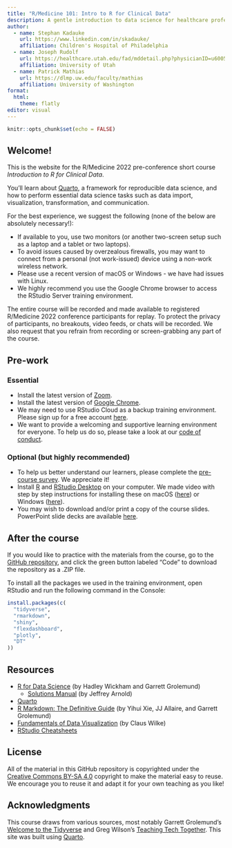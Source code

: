 ```yaml
---
title: "R/Medicine 101: Intro to R for Clinical Data"
description: A gentle introduction to data science for healthcare professionals and clinical researchers.
author:
  - name: Stephan Kadauke
    url: https://www.linkedin.com/in/skadauke/
    affiliation: Children's Hospital of Philadelphia
  - name: Joseph Rudolf
    url: https://healthcare.utah.edu/fad/mddetail.php?physicianID=u6005682&name=joseph-w-rudolf
    affiliation: University of Utah
  - name: Patrick Mathias
    url: https://dlmp.uw.edu/faculty/mathias
    affiliation: University of Washington
format: 
  html:
    theme: flatly
editor: visual
---
```


```r
knitr::opts_chunk$set(echo = FALSE)
```

## Welcome!

This is the website for the R/Medicine 2022 pre-conference short course *Introduction to R for Clinical Data*.

You'll learn about [Quarto](https://quarto.org/), a framework for reproducible data science, and how to perform essential data science tasks such as data import, visualization, transformation, and communication.

For the best experience, we suggest the following (none of the below are absolutely necessary!):

-   If available to you, use two monitors (or another two-screen setup such as a laptop and a tablet or two laptops).
-   To avoid issues caused by overzealous firewalls, you may want to connect from a personal (not work-issued) device using a non-work wireless network.
-   Please use a recent version of macOS or Windows - we have had issues with Linux.
-   We highly recommend you use the Google Chrome browser to access the RStudio Server training environment.

The entire course will be recorded and made available to registered R/Medicine 2022 conference participants for replay. To protect the privacy of participants, no breakouts, video feeds, or chats will be recorded. We also request that you refrain from recording or screen-grabbing any part of the course.

## Pre-work

### Essential

-   Install the latest version of [Zoom](https://zoom.us/download).
-   Install the latest version of [Google Chrome](https://www.google.com/chrome/).
-   We may need to use RStudio Cloud as a backup training environment. Please sign up for a free account [here](https://rstudio.cloud).
-   We want to provide a welcoming and supportive learning environment for everyone. To help us do so, please take a look at our [code of conduct](https://events.linuxfoundation.org/r-medicine/attend/code-of-conduct/).

### Optional (but highly recommended)

-   To help us better understand our learners, please complete the [pre-course survey](https://bit.ly/rmed2020-101-pre). We appreciate it!
-   Install [R](https://cloud.r-project.org/) and [RStudio Desktop](https://rstudio.com/products/rstudio/download/) on your computer. We made video with step by step instructions for installing these on macOS ([here](https://www.youtube.com/watch?v=GM88tYlEy_g)) or Windows ([here](https://www.youtube.com/watch?v=JRKmZK5-6aE)).
-   You may wish to download and/or print a copy of the course slides. PowerPoint slide decks are available [here](https://github.com/skadauke/intro-to-r-for-clinicians-rmed2020/tree/master/slides).

## After the course

If you would like to practice with the materials from the course, go to the [GitHub repository](https://github.com/skadauke/intro-to-r-for-clinical-data-rmed2022), and click the green button labeled "Code" to download the repository as a .ZIP file.

To install all the packages we used in the training environment, open RStudio and run the following command in the Console:

```r
install.packages(c(
  "tidyverse",
  "rmarkdown",
  "shiny",
  "flexdashboard",
  "plotly",
  "DT"
))
```

## Resources

-   [R for Data Science](https://r4ds.had.co.nz/) (by Hadley Wickham and Garrett Grolemund)
    -   [Solutions Manual](https://jrnold.github.io/r4ds-exercise-solutions/) (by Jeffrey Arnold)
-   [Quarto](https://quarto.org/)
-   [R Markdown: The Definitive Guide](https://bookdown.org/yihui/rmarkdown/) (by Yihui Xie, JJ Allaire, and Garrett Grolemund)
-   [Fundamentals of Data Visualization](https://clauswilke.com/dataviz/) (by Claus Wilke)
-   [RStudio Cheatsheets](https://rstudio.com/resources/cheatsheets/)

## License

All of the material in this GitHub repository is copyrighted under the [Creative Commons BY-SA 4.0](https://creativecommons.org/licenses/by-sa/4.0/) copyright to make the material easy to reuse. We encourage you to reuse it and adapt it for your own teaching as you like!

## Acknowledgments {.appendix}

This course draws from various sources, most notably Garrett Grolemund's [Welcome to the Tidyverse](https://github.com/rstudio-education/welcome-to-the-tidyverse) and Greg Wilson's [Teaching Tech Together](http://teachtogether.tech/en/). This site was built using [Quarto](https://quarto.org/).
